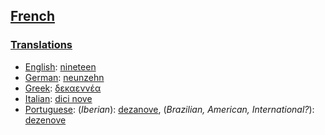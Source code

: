 ==[[French]]==
===[[Translations]]===

*[[English]]: [[nineteen]]
*[[German]]: [[neunzehn]]
*[[Greek]]: [[δεκαεννέα]]
*[[Italian]]: [[dici nove]]
*[[Portuguese]]: (''Iberian''): [[dezanove]], (''Brazilian, American, International?''): [[dezenove]]